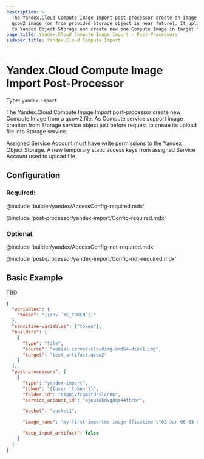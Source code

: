 ```yaml
---
description: >
  The Yandex.Cloud Compute Image Import post-processor create an image from a
  qcow2 image (or from provided Storage object in near future). It uploads qcow2
  to Yandex Object Storage and create new one Compute Image in target folder.
page_title: Yandex.Cloud Compute Image Import - Post-Processors
sidebar_title: Yandex.Cloud Compute Import
---
```


# Yandex.Cloud Compute Image Import Post-Processor

Type: `yandex-import`

The Yandex.Cloud Compute Image Import post-processor create new Compute Image
from a qcow2 file. As Compute service support image creation from Storage service object
just before request to create its upload file into Storage service.

Assigned Service Account must have write permissions to the Yandex Object Storage.
A new temporary static access keys from assigned Service Account used to upload
file.

## Configuration

### Required:

@include 'builder/yandex/AccessConfig-required.mdx'

@include 'post-processor/yandex-import/Config-required.mdx'

### Optional:

@include 'builder/yandex/AccessConfig-not-required.mdx'

@include 'post-processor/yandex-import/Config-not-required.mdx'

## Basic Example

TBD

```json
{
  "variables": {
    "token": "{{env `YC_TOKEN`}}"
  },
  "sensitive-variables": ["token"],
  "builders": [
    {
      "type": "file",
      "source": "xenial-server-cloudimg-amd64-disk1.img",
      "target": "test_artifact.qcow2"
    }
  ],
  "post-processors": [
    {
      "type": "yandex-import",
      "token": "{{user `token`}}",
      "folder_id": "b1g8jvfcgmitdrslcn86",
      "service_account_id": "ajeui8kdvg8qs44fbrbr",

      "bucket": "bucket1",

      "image_name": "my-first-imported-image-{{isotime \"02-Jan-06-03-04-05\" | lower }}",

      "keep_input_artifact": false
    }
  ]
}
```
